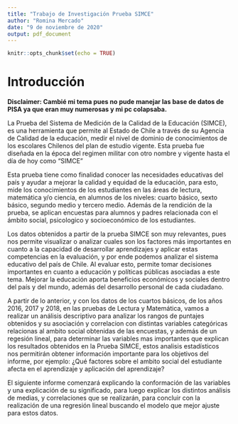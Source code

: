 ```yaml
---
title: "Trabajo de Investigación Prueba SIMCE"
author: "Romina Mercado"
date: "9 de noviembre de 2020"
output: pdf_document
---
```


```r
knitr::opts_chunk$set(echo = TRUE)
```
# Introducción

__Disclaimer: Cambié mi tema pues no pude manejar las base de datos de PISA ya que eran muy numerosas y mi pc colapsaba.__

La Prueba del Sistema de Medición de la Calidad de la Educación (SIMCE), es una herramienta que permite al Estado de Chile a través de su Agencia de Calidad de la educación, medir el nivel de dominio de conocimientos de los escolares Chilenos del plan de estudio vigente. Esta prueba fue diseñada en la época del regimen militar con otro nombre y vigente hasta el día de hoy como "SIMCE"

Esta prueba tiene como finalidad conocer las necesidades educativas del país y ayudar a mejorar la calidad y equidad de la educación, para esto, mide los conocimientos de los estudiantes en las áreas de lectura, matemática y/o ciencia, en alumnos de los niveles: cuarto básico, sexto básico, segundo medio y tercero medio. Además de la rendición de la prueba, se aplican encuestas para alumnos y padres relacionada con el ámbito social, psicologico y socioeconómico de los estudiantes.

Los datos obtenidos a partir de la prueba SIMCE son muy relevantes, pues nos permite visualizar o analizar cuales son los factores más importantes en cuanto a la capacidad de desarrollar aprendizajes y aplicar estas competencias en la evaluación, y por ende podemos analizar el sistema educativo del país de Chile. Al evaluar esto, permite tomar decisiones importantes en cuanto a educación y políticas públicas asociadas a este tema. Mejorar la educación aporta beneficios económicos y sociales dentro del país y del mundo, además del desarrollo personal de cada ciudadano. 

A partir de lo anterior, y con los datos de los cuartos básicos, de los años 2016, 2017 y 2018, en las pruebas de Lectura y Matemática, vamos a realizar un análisis descriptivo para analizar los rangos de puntajes obtenidos y su asociación y correlacion con distintas variables categóricas relacionas al ambito social obtenidas de las encuestas, y además de un regesión lineal, para determinar las variables mas importantes que explican los resultados obtenidos en la Prueba SIMCE, estos analisis estadísticos nos permitirán obtener información importante para los objetivos del informe, por ejemplo: ¿Qué factores sobre el ambito social del estudiante afecta en el aprendizaje y aplicación del aprendizaje? 

El siguiente informe comenzará explicando la conformación de las variables y una explicación de su significado, para luego explicar los distintos análisis de medias, y correlaciones que se realizarán, para concluir con la realización de una regresión lineal buscando el modelo que mejor ajuste para estos datos. 